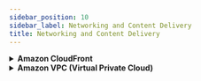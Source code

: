```yaml
---
sidebar_position: 10
sidebar_label: Networking and Content Delivery
title: Networking and Content Delivery
---
```

<details>
  <summary> <strong>Amazon CloudFront</strong> </summary>

  **What it is:**  
  Amazon CloudFront is a **content delivery network (CDN)** service that securely delivers data, videos, APIs, and web applications to users globally with low latency.

  **Why it matters:**  
  - Accelerates access to AI model results and dashboards globally  
  - Supports **secure delivery of ML APIs or data hosted in S3 or EC2**  
  - Helps reduce load on origin servers using edge caching

  **Typical Use Cases:**  
  - Serving ML dashboards or visualizations to global users  
  - Caching results from AI APIs  
  - Securing public endpoints with AWS WAF and HTTPS

  [Learn more](https://aws.amazon.com/cloudfront/)
</details>
<details>
  <summary> <strong>Amazon VPC (Virtual Private Cloud)</strong> </summary>

  **What it is:**  
  Amazon VPC lets you **create a logically isolated network** within AWS to launch and manage resources with full control over IP ranges, subnets, route tables, and security.

  **Why it matters:**  
  - Provides **network-level isolation and security** for AI/ML systems  
  - Supports **private access to services like SageMaker, RDS, or Lambda**  
  - Enables setup of **secure hybrid cloud environments**

  **Typical Use Cases:**  
  - Hosting ML training infrastructure in a private subnet  
  - Connecting on-premise data centers to AWS for AI workloads  
  - Isolating staging and production environments for AI services

  [Learn more](https://aws.amazon.com/vpc/)
</details>
